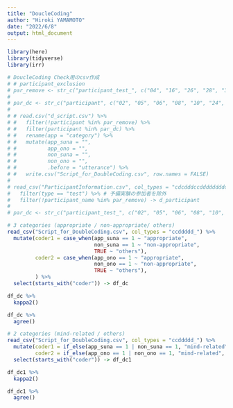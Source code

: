 ```yaml
---
title: "DoucleCoding"
author: "Hiroki YAMAMOTO"
date: "2022/6/8"
output: html_document
---
```

```r
library(here)
library(tidyverse)
library(irr)
```

```r
# DoucleCoding Check用のcsv作成
# # participant_exclusion
# par_remove <- str_c("participant_test_", c("04", "16", "26", "28", "39"))
# 
# par_dc <- str_c("participant", c("02", "05", "06", "08", "10", "24", "30", "42", "43", "44"))
# 
# # read.csv("d_script.csv") %>% 
# #   filter(!participant %in% par_remove) %>% 
# #   filter(participant %in% par_dc) %>% 
# #   rename(app = "category") %>% 
# #   mutate(app_suna = "",
# #          app_ono = "",
# #          non_suna = "",
# #          non_ono = "",
# #          .before = "utterance") %>% 
# #   write.csv("Script_for_DoubleCoding.csv", row.names = FALSE)
# 
# read_csv("ParticipantInformation.csv", col_types = "cdcdddccddddddddddddddd") %>% 
#   filter(type == "test") %>% # 予備実験の参加者を除外
#   filter(!participant_name %in% par_remove) -> d_participant 
# 
# par_dc <- str_c("participant_test_", c("02", "05", "06", "08", "10", "24", "30", "42", "43", "44"))
```

```r
# 3 categories (appropriate / non-appropriate/ others)
read_csv("Script_for_DoubleCoding.csv", col_types = "ccddddd_") %>% 
  mutate(coder1 = case_when(app_suna == 1 ~ "appropriate",
                            non_suna == 1 ~ "non-appropriate",
                            TRUE ~ "others"),
         coder2 = case_when(app_ono == 1 ~ "appropriate",
                            non_ono == 1 ~ "non-appropriate",
                            TRUE ~ "others"),
         ) %>% 
  select(starts_with("coder")) -> df_dc

df_dc %>% 
  kappa2()

df_dc %>% 
  agree()
```

```r
# 2 categories (mind-related / others)
read_csv("Script_for_DoubleCoding.csv", col_types = "ccddddd_") %>% 
  mutate(coder1 = if_else(app_suna == 1 | non_suna == 1, "mind-related", "others"),
         coder2 = if_else(app_ono == 1 | non_ono == 1, "mind-related", "others")) %>% 
  select(starts_with("coder")) -> df_dc1

df_dc1 %>% 
  kappa2()

df_dc1 %>% 
  agree()
```

